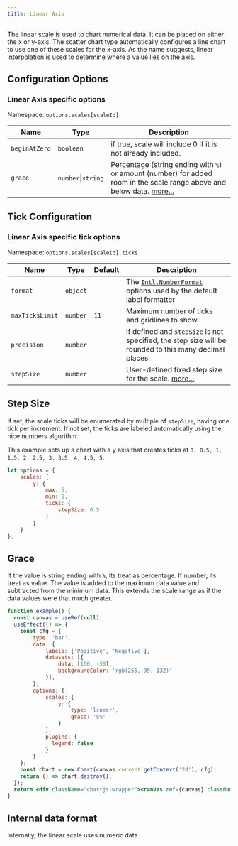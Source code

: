 ```yaml
---
title: Linear Axis
---
```



The linear scale is used to chart numerical data. It can be placed on either the x or y-axis. The scatter chart type automatically configures a line chart to use one of these scales for the x-axis. As the name suggests, linear interpolation is used to determine where a value lies on the axis.

## Configuration Options

### Linear Axis specific options

Namespace: `options.scales[scaleId]`

| Name | Type | Description
| ---- | ---- | -----------
| `beginAtZero` | `boolean` | if true, scale will include 0 if it is not already included.
| `grace` | `number`\|`string` | Percentage (string ending with `%`) or amount (number) for added room in the scale range above and below data. [more...](#grace)

<CommonCartesian />
<CommonAll />

## Tick Configuration

### Linear Axis specific tick options

Namespace: `options.scales[scaleId].ticks`

| Name | Type | Default | Description
| ---- | ---- | ------- | -----------
| `format` | `object` | | The [`Intl.NumberFormat`](https://developer.mozilla.org/en-US/docs/Web/JavaScript/Reference/Global_Objects/Intl/NumberFormat) options used by the default label formatter
| `maxTicksLimit` | `number` | `11` | Maximum number of ticks and gridlines to show.
| `precision` | `number` | | if defined and `stepSize` is not specified, the step size will be rounded to this many decimal places.
| `stepSize` | `number` | | User-defined fixed step size for the scale. [more...](#step-size)

<CommonTicks />
<CommonTicksAll />

## Step Size

If set, the scale ticks will be enumerated by multiple of `stepSize`, having one tick per increment. If not set, the ticks are labeled automatically using the nice numbers algorithm.

This example sets up a chart with a y axis that creates ticks at `0, 0.5, 1, 1.5, 2, 2.5, 3, 3.5, 4, 4.5, 5`.

```javascript
let options = {
    scales: {
        y: {
            max: 5,
            min: 0,
            ticks: {
                stepSize: 0.5
            }
        }
    }
};
```

## Grace

If the value is string ending with `%`, its treat as percentage. If number, its treat as value.
The value is added to the maximum data value and subtracted from the minimum data. This extends the scale range as if the data values were that much greater.


```jsx live
function example() {
  const canvas = useRef(null);
  useEffect(() => {
    const cfg = {
        type: 'bar',
        data: {
            labels: ['Positive', 'Negative'],
            datasets: [{
                data: [100, -50],
                backgroundColor: 'rgb(255, 99, 132)'
            }],
        },
        options: {
            scales: {
                y: {
                    type: 'linear',
                    grace: '5%'
                }
            },
            plugins: {
              legend: false
            }
        }
    };
    const chart = new Chart(canvas.current.getContext('2d'), cfg);
    return () => chart.destroy();
  });
  return <div className="chartjs-wrapper"><canvas ref={canvas} className="chartjs"></canvas></div>;
}
```

## Internal data format

Internally, the linear scale uses numeric data
